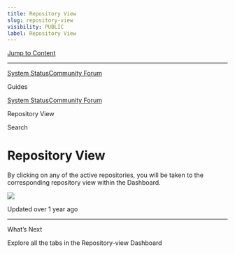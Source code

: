 ```yaml
---
title: Repository View
slug: repository-view
visibility: PUBLIC
label: Repository View
---
```

[Jump to Content](#content)

* * *

[System Status](https://deepsourcestatus.com/)[Community Forum](https://discuss.deepsource.com/)

Guides

[System Status](https://deepsourcestatus.com/)[Community Forum](https://discuss.deepsource.com/)

Repository View

Search

Repository View
===============

By clicking on any of the active repositories, you will be taken to the corresponding repository view within the Dashboard.

![](https://files.readme.io/b5c5855-Repo-view.png)

Updated over 1 year ago

* * *

What’s Next

Explore all the tabs in the Repository-view Dashboard
